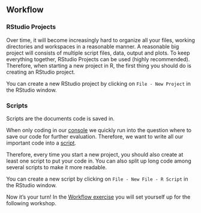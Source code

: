 ## Workflow

### RStudio Projects

Over time, it will become increasingly hard to organize all your files, working directories and workspaces in a reasonable manner. A reasonable big project will consists of multiple script files, data, output and plots. To keep everything together, RStudio Projects can be used (highly recommended). Therefore, when starting a new project in R, the first thing you should do is creating an RStudio project.

You can create a new RStudio project by clicking on `File - New Project` in the RStudio window.

### Scripts

Scripts are the documents code is saved in.

::: callout-tip
When only coding in our [console](#console) we quickly run into the question where to save our code for further evaluation. Therefore, we want to write all our important code into a [script](https://nickhaf.github.io/r_tutorial/qmd/setup/setup.html#script-pane).
:::

Therefore, every time you start a new project, you should also create at least one script to put your code in. You can also split up long code among several scripts to make it more readable.

You can create a new script by clicking on `File - New File - R Script` in the RStudio window.

Now it's your turn! In the [Workflow exercise](https://nickhaf.github.io/r_tutorial/qmd/workflow/workflow_exercise.html) you will set yourself up for the following workshop.
